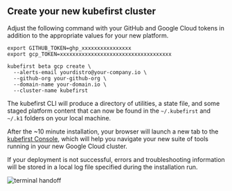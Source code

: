 ## Create your new kubefirst cluster

Adjust the following command with your GitHub and Google Cloud tokens in addition to the appropriate values for your new platform.

```shell
export GITHUB_TOKEN=ghp_xxxxxxxxxxxxxxxx
export gcp_TOKEN=xxxxxxxxxxxxxxxxxxxxxxxxxxxxxxxxxxxx

kubefirst beta gcp create \
  --alerts-email yourdistro@your-company.io \
  --github-org your-github-org \
  --domain-name your-domain.io \
  --cluster-name kubefirst
```

The kubefirst CLI will produce a directory of utilities, a state file, and some staged platform content that can now be found in the `~/.kubefirst` and `~/.k1` folders on your local machine.

After the ~10 minute installation, your browser will launch a new tab to the [kubefirst Console](https://github.com/kubefirst/console), which will help you navigate your new suite of tools running in your new Google Cloud cluster.

If your deployment is not successful, errors and troubleshooting information will be stored in a local log file specified during the installation run.

![terminal handoff](../../../img/gcp/gitlab/handoff-screen.png)
